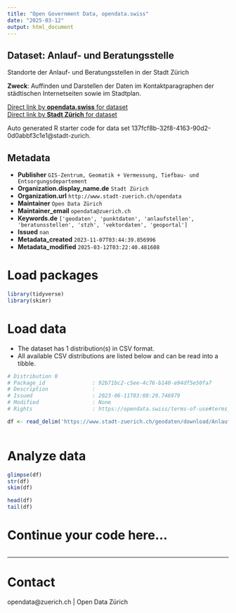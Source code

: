 ```yaml
---
title: "Open Government Data, opendata.swiss"
date: "2025-03-12"
output: html_document
---
```


## Dataset: Anlauf- und Beratungsstelle

Standorte der Anlauf- und Beratungsstellen in der Stadt Zürich

**Zweck**: Auffinden und Darstellen der Daten im Kontaktparagraphen der städtischen Internetseiten sowie im Stadtplan.

[Direct link by **opendata.swiss** for dataset](https://opendata.swiss/de/dataset/anlauf-und-beratungsstelle1)<br>
[Direct link by **Stadt Zürich** for dataset](https://data.stadt-zuerich.ch/dataset/geo_anlauf__und_beratungsstelle)

Auto generated R starter code for data set 137fcf8b-32f8-4163-90d2-0d0abbf3c1e1@stadt-zurich.

## Metadata

- **Publisher** `GIS-Zentrum, Geomatik + Vermessung, Tiefbau- und Entsorgungsdepartement`
- **Organization.display_name.de** `Stadt Zürich`
- **Organization.url** `http://www.stadt-zuerich.ch/opendata`
- **Maintainer** `Open Data Zürich`
- **Maintainer_email** `opendata@zuerich.ch`
- **Keywords.de** `['geodaten', 'punktdaten', 'anlaufstellen', 'beratunsstellen', 'stzh', 'vektordaten', 'geoportal']`
- **Issued** `nan`
- **Metadata_created** `2023-11-07T03:44:39.856996`
- **Metadata_modified** `2025-03-12T03:22:40.481608`


# Load packages

```r

library(tidyverse)
library(skimr)

```

# Load data

-   The dataset has 1 distribution(s) in CSV format.
-   All available CSV distributions are listed below and can be read into a tibble.

```r

# Distribution 0
# Package_id               : 92b71bc2-c5ee-4c76-b140-e94df5e50fa7
# Description              : 
# Issued                   : 2023-06-11T03:08:29.746979
# Modified                 : None
# Rights                   : https://opendata.swiss/terms-of-use#terms_open

df <- read_delim('https://www.stadt-zuerich.ch/geodaten/download/Anlauf__und_Beratungsstelle?format=10008')



```

# Analyze data

```r

glimpse(df)
str(df)
skim(df)

head(df)
tail(df)

```

# Continue your code here...

```r

```

------------------------------------------------------------------------

# Contact

opendata@zuerich.ch | Open Data Zürich
